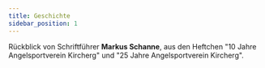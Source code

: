 ```yaml
---
title: Geschichte
sidebar_position: 1
---
```




Rückblick von Schriftführer **Markus Schanne**, aus den Heftchen "10 Jahre Angelsportverein Kircherg" und "25 Jahre Angelsportverein Kircherg".